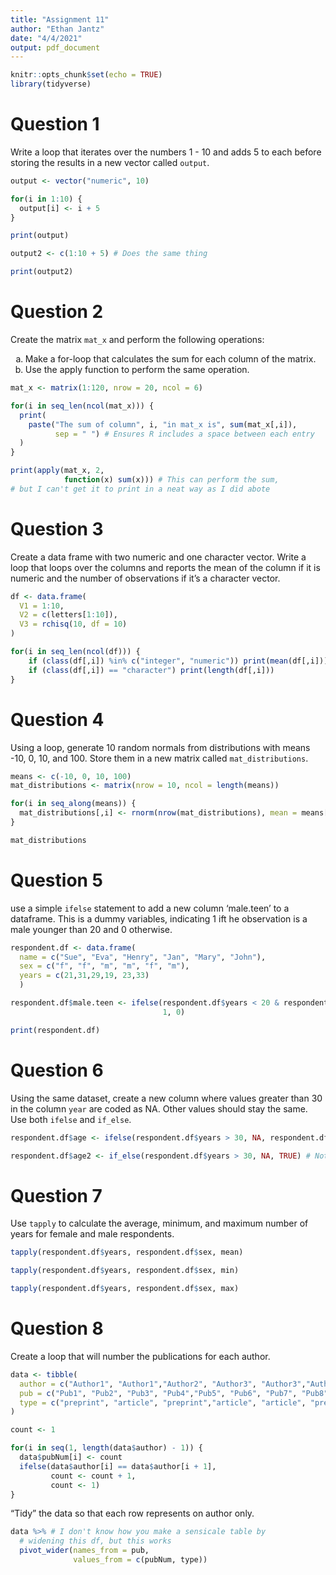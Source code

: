 ```yaml
---
title: "Assignment 11"
author: "Ethan Jantz"
date: "4/4/2021"
output: pdf_document
---
```


```r
knitr::opts_chunk$set(echo = TRUE)
library(tidyverse)
```

# Question 1

Write a loop that iterates over the numbers 1 - 10 and adds 5 to each before storing the results in a new vector called `output`. 

```r
output <- vector("numeric", 10)

for(i in 1:10) {
  output[i] <- i + 5
}

print(output)

output2 <- c(1:10 + 5) # Does the same thing

print(output2)
```

# Question 2

Create the matrix `mat_x` and perform the following operations:

a. Make a for-loop that calculates the sum for each column of the matrix. 
b. Use the apply function to perform the same operation.

```r
mat_x <- matrix(1:120, nrow = 20, ncol = 6)

for(i in seq_len(ncol(mat_x))) {
  print(
    paste("The sum of column", i, "in mat_x is", sum(mat_x[,i]), 
          sep = " ") # Ensures R includes a space between each entry
  )
}
```

```r
print(apply(mat_x, 2, 
            function(x) sum(x))) # This can perform the sum, 
# but I can't get it to print in a neat way as I did abote
```

# Question 3

Create a data frame with two numeric and one character vector. Write a loop that loops over the columns and reports the mean of the column if it is numeric and the number of observations if it's a character vector. 

```r
df <- data.frame( 
  V1 = 1:10,
  V2 = c(letters[1:10]),
  V3 = rchisq(10, df = 10)
)

for(i in seq_len(ncol(df))) {
    if (class(df[,i]) %in% c("integer", "numeric")) print(mean(df[,i]))
    if (class(df[,i]) == "character") print(length(df[,i]))
}
```

# Question 4

Using a loop, generate 10 random normals from distributions with means -10, 0, 10, and 100. Store them in a new matrix called `mat_distributions`. 

```r
means <- c(-10, 0, 10, 100)
mat_distributions <- matrix(nrow = 10, ncol = length(means))

for(i in seq_along(means)) {
  mat_distributions[,i] <- rnorm(nrow(mat_distributions), mean = means[i])
}

mat_distributions
```

# Question 5

use a simple `ifelse` statement to add a new column 'male.teen' to a dataframe. This is a dummy variables, indicating 1 ift he observation is a male younger than 20 and 0 otherwise. 

```r
respondent.df <- data.frame(
  name = c("Sue", "Eva", "Henry", "Jan", "Mary", "John"),
  sex = c("f", "f", "m", "m", "f", "m"),
  years = c(21,31,29,19, 23,33)
  )

respondent.df$male.teen <- ifelse(respondent.df$years < 20 & respondent.df$sex == "m", 
                                  1, 0)

print(respondent.df)
```

# Question 6

Using the same dataset, create a new column where values greater than 30 in the column `year` are coded as NA. Other values should stay the same. Use both `ifelse` and `if_else`.

```r
respondent.df$age <- ifelse(respondent.df$years > 30, NA, respondent.df$years)

respondent.df$age2 <- if_else(respondent.df$years > 30, NA, TRUE) # Not sure I understood the question here
```

# Question 7

Use `tapply` to calculate the average, minimum, and maximum number of years for female and male respondents. 

```r
tapply(respondent.df$years, respondent.df$sex, mean)

tapply(respondent.df$years, respondent.df$sex, min)

tapply(respondent.df$years, respondent.df$sex, max)
```

# Question 8

Create a loop that will number the publications for each author. 

```r
data <- tibble(
  author = c("Author1", "Author1","Author2", "Author3", "Author3","Author3", "Author4", "Author5"), 
  pub = c("Pub1", "Pub2", "Pub3", "Pub4","Pub5", "Pub6", "Pub7", "Pub8"), 
  type = c("preprint", "article", "preprint","article", "article", "preprint", "preprint", "article")
)

count <- 1

for(i in seq(1, length(data$author) - 1)) {
  data$pubNum[i] <- count
  ifelse(data$author[i] == data$author[i + 1],
         count <- count + 1, 
         count <- 1)
}
```

"Tidy" the data so that each row represents on author only.

```r
data %>% # I don't know how you make a sensicale table by 
  # widening this df, but this works
  pivot_wider(names_from = pub,
              values_from = c(pubNum, type))
```